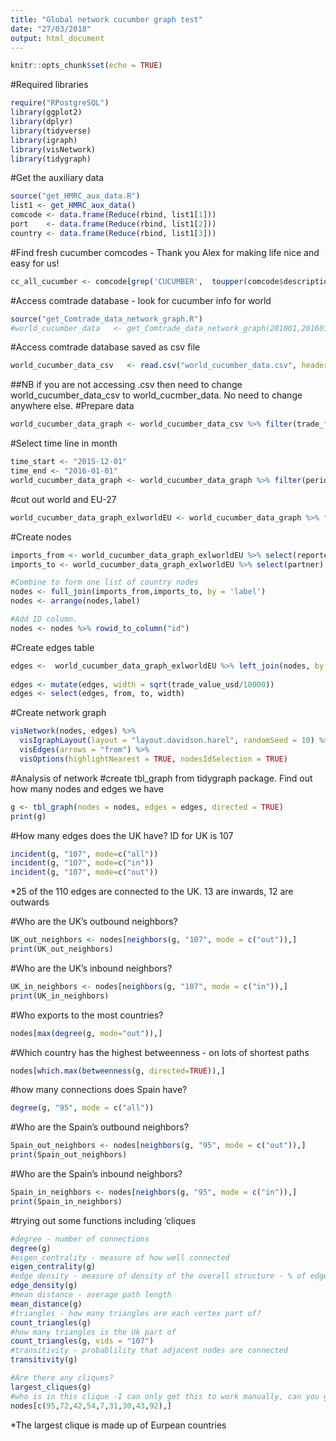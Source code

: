 ```yaml
---
title: "Global network cucumber graph test"
date: "27/03/2018"
output: html_document
---
```


```r
knitr::opts_chunk$set(echo = TRUE)
```

#Required libraries
```r
require("RPostgreSQL")
library(ggplot2)
library(dplyr)
library(tidyverse)
library(igraph)
library(visNetwork)
library(tidygraph)
```

#Get the auxiliary data
```r
source("get_HMRC_aux_data.R")
list1 <- get_HMRC_aux_data()
comcode <- data.frame(Reduce(rbind, list1[1]))
port    <- data.frame(Reduce(rbind, list1[2]))
country <- data.frame(Reduce(rbind, list1[3]))
```

#Find fresh cucumber comcodes - Thank you Alex for making life nice and easy for us! 
```r
cc_all_cucumber <- comcode[grep('CUCUMBER',  toupper(comcode$description)),]
```

#Access comtrade database - look for cucumber info for world
```r
source("get_Comtrade_data_network_graph.R")
#world_cucumber_data   <- get_Comtrade_data_network_graph(201001,201601,"default","070700")
```

#Access comtrade database saved as csv file
```r
world_cucumber_data_csv   <- read.csv("world_cucumber_data.csv", header = TRUE, sep = ",")
```

##NB if you are not accessing .csv then need to change world_cucumber_data_csv to world_cucmber_data. No need to change anywhere else. 
#Prepare data
```r
world_cucumber_data_graph <- world_cucumber_data_csv %>% filter(trade_flow=="Imports") %>% select(period,reporter,partner,trade_value_usd) %>% mutate(period = paste0(period,"01")) %>% mutate(period = as.Date(period, "%Y%m%d"))
```

#Select time line in month
```r
time_start <- "2015-12-01"
time_end <- "2016-01-01"
world_cucumber_data_graph <- world_cucumber_data_graph %>% filter(period < time_end & period >= time_start) 
```

#cut out world and EU-27
```r
world_cucumber_data_graph_exlworldEU <- world_cucumber_data_graph %>% filter(partner != "World") %>% filter(reporter != "EU-27")
```

#Create nodes 
```r
imports_from <- world_cucumber_data_graph_exlworldEU %>% select(reporter) %>% rename(label = reporter) %>% distinct(label)
imports_to <- world_cucumber_data_graph_exlworldEU %>% select(partner) %>% rename(label = partner) %>% distinct(label)

#Combine to form one list of country nodes
nodes <- full_join(imports_from,imports_to, by = 'label')
nodes <- arrange(nodes,label)

#Add ID column. 
nodes <- nodes %>% rowid_to_column("id")
```

#Create edges table 
```r
edges <-  world_cucumber_data_graph_exlworldEU %>% left_join(nodes, by = c("reporter" = "label")) %>% rename(to = id) %>% left_join(nodes, by = c("partner"  = "label")) %>% rename(from = id)
          
edges <- mutate(edges, width = sqrt(trade_value_usd/10000))
edges <- select(edges, from, to, width)

```

#Create network graph
```r
visNetwork(nodes, edges) %>% 
  visIgraphLayout(layout = "layout.davidson.harel", randomSeed = 10) %>%
  visEdges(arrows = "from") %>%
  visOptions(highlightNearest = TRUE, nodesIdSelection = TRUE) 
```

#Analysis of network
#create tbl_graph from tidygraph package. Find out how many nodes and edges we have
```r
g <- tbl_graph(nodes = nodes, edges = edges, directed = TRUE) 
print(g)

```

#How many edges does the UK have? ID for UK is 107
```r
incident(g, "107", mode=c("all"))
incident(g, "107", mode=c("in"))
incident(g, "107", mode=c("out"))
```

*25 of the 110 edges are connected to the UK. 13 are inwards, 12 are outwards

#Who are the UK's outbound neighbors?
```r
UK_out_neighbors <- nodes[neighbors(g, "107", mode = c("out")),]
print(UK_out_neighbors)
```
#Who are the UK's inbound neighbors?
```r
UK_in_neighbors <- nodes[neighbors(g, "107", mode = c("in")),]
print(UK_in_neighbors)
```

#Who exports to the most countries?
```r
nodes[max(degree(g, mode="out")),]

```


#Which country has the highest betweenness - on lots of shortest paths
```r
nodes[which.max(betweenness(g, directed=TRUE)),]
```

#how many connections does Spain have?
```r
degree(g, "95", mode = c("all"))
```
#Who are the Spain's outbound neighbors?
```r
Spain_out_neighbors <- nodes[neighbors(g, "95", mode = c("out")),]
print(Spain_out_neighbors)
```

#Who are the Spain's inbound neighbors?
```r
Spain_in_neighbors <- nodes[neighbors(g, "95", mode = c("in")),]
print(Spain_in_neighbors)
```

#trying out some functions including 'cliques
```r
#degree - number of connections
degree(g)
#eigen_centrality - measure of how well connected
eigen_centrality(g)
#edge density - measure of density of the overall structure - % of edges out of all possible
edge_density(g)
#mean distance - average path length
mean_distance(g)
#triangles - how many triangles are each vertex part of?
count_triangles(g)
#how many triangles is the Uk part of
count_triangles(g, vids = "107")
#transitivity - probablility that adjacent nodes are connected
transitivity(g)

#Are there any cliques?
largest_cliques(g)
#who is in this clique -I can only get this to work manually, can you get it to work? 
nodes[c(95,72,42,54,7,31,30,43,92),]
```
*The largest clique is made up of Eurpean countries
